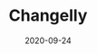 ---
title: Changelly
tag: Exchanges
status: publish
date: 2020-09-24
slug: A short description for this item
website: https://changelly.com/?to=iotx&amount=0.1
twitter:
logo: /img/Changelly.png
featured_img: https://wp.gcap1.iotex.io/wp-content/uploads/2020/09/changelly.png
telegram:
---